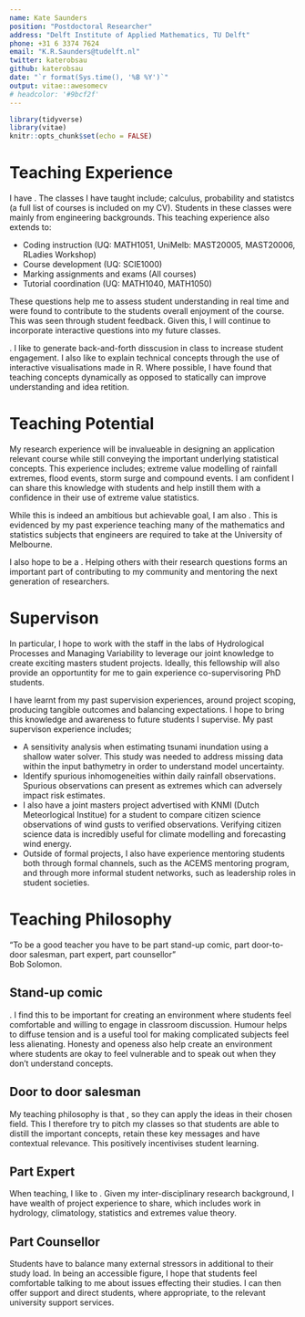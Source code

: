 ```yaml
---
name: Kate Saunders
position: "Postdoctoral Researcher"
address: "Delft Institute of Applied Mathematics, TU Delft"
phone: +31 6 3374 7624
email: "K.R.Saunders@tudelft.nl"
twitter: katerobsau
github: katerobsau
date: "`r format(Sys.time(), '%B %Y')`"
output: vitae::awesomecv
# headcolor: '#9bcf2f'
---
```


```r
library(tidyverse)
library(vitae)
knitr::opts_chunk$set(echo = FALSE)
```

# Teaching Experience

I have \textbf{8 years of experience teaching mathematics and statistics at a university level}. The classes I have taught include; calculus, probability and statistcs (a full list of courses is included on my CV). Students in these classes were mainly from engineering backgrounds. This teaching experience also extends to:

* Coding instruction (UQ: MATH1051, UniMelb: MAST20005, MAST20006, RLadies Workshop)
* Course development (UQ: SCIE1000)
* Marking assignments and exams (All courses)
* Tutorial coordination (UQ: MATH1040, MATH1050)

\textbf{As a lecturer at TU Delft I used interactive questions during lectures.} These questions help me to assess student understanding in real time and were found to contribute to the students overall enjoyment of the course. This was seen through student feedback. Given this, I will continue to incorporate interactive questions into my future classes. 

\textbf{Interactivity forms an important part of my communication style}. I like to generate back-and-forth disscusion in class to increase student engagement. I also like to explain technical concepts through the use of interactive visualisations made in R. Where possible, I have found that teaching concepts dynamically as opposed to statically can improve understanding and idea retition. 

# Teaching Potential

\textbf{I hope to contribute to the Engineering School through the creation of a course in Extreme Value Analysis, with a core focus being how the theory is used for hydrological applications.} My research experience will be invalueable in designing an application relevant course while still conveying the important underlying statistical concepts. This experience includes; extreme value modelling of rainfall extremes, flood events, storm surge and compound events. I am confident I can share this knowledge with students and help instill them with a confidence in their use of extreme value statistics.

While this is indeed an ambitious but achievable goal, I am also \textbf{confident that I can contribute in other ways to the school via the mathematical teaching load}. This is evidenced by my past experience teaching many of the mathematics and statistics subjects that engineers are required to take at the University of Melbourne.

I also hope to be a \textbf{point of call within the school for help on statistical problems and guidance}. Helping others with their research questions forms an important part of contributing to my community and mentoring the next generation of researchers. 

# Supervison

\textbf{This fellowship provides a great opportuntity to be involved in the supervision of students.} In particular, I hope to work with the staff in the labs of Hydrological Processes and Managing Variability to leverage our joint knowledge to create exciting masters student projects. Ideally, this fellowship will also provide an opportuntity for me to gain experience co-supervisoring PhD students. \textbf{As a recent graduate, I feel I have much to offer in the capacity of PhD co-supervisor and student mentor.}

I have learnt from my past supervision experiences, around project scoping, producing tangible outcomes and balancing expectations. I hope to bring this knowledge and awareness to future students I supervise. My past supervison experience includes; 

* A sensitivity analysis when estimating tsunami inundation using a shallow water solver. This study was needed to address missing data within the input bathymetry in order to understand model uncertainty.
* Identify spurious inhomogeneities within daily rainfall observations. Spurious observations can present as extremes which can adversely impact risk estimates.
* I also have a joint masters project advertised with KNMI (Dutch Meteorlogical Institue) for a student to compare citizen science observations of wind gusts to verified observations. Verifying citizen science data is incredibly useful for climate modelling and forecasting wind energy.
* Outside of formal projects, I also have experience mentoring students both through formal channels, such as the ACEMS mentoring program, and through more informal student networks, such as leadership roles in student societies. 

# Teaching Philosophy

"To be a good teacher you have to be part stand-up comic, part door-to-door salesman, part expert, part counsellor"   
Bob Solomon.

## Stand-up comic

\textbf{In my classes I try to infuse a combination of humour and honesty}. I find this to be important for creating an environment where students feel comfortable and willing to engage in classroom discussion. Humour helps to diffuse tension and is a useful tool for making complicated subjects feel less alienating. Honesty and openess also help create an environment where students are okay to feel vulnerable and to speak out when they don't understand concepts. \textbf{This style of teaching helps me engage students with the material, and makes the learning fun!} 

## Door to door salesman 

My teaching philosophy is that \textbf{students should take away the core messages of the subject even after they pass the exam}, so they can apply the ideas in their chosen field. This \textbf{requires selling the subject material in such a way that students understand the importance of mastering the material.} I therefore try to pitch my classes so that students are able to distill the important concepts, retain these key messages and have contextual relevance. This positively incentivises student learning. 

## Part Expert

When teaching, I like to \textbf{use examples from my own research to motivate and contextualise the course material}. Given my inter-disciplinary research background, I have wealth of project experience to share, which includes work in hydrology, climatology, statistics and extremes value theory. \textbf{If students can relate to how the subject is used in practice, then they can then better visualise how the subject will be relevant in their future studies and careers.} 

## Part Counsellor 

\textbf{My teaching ethos is to always be kind and understanding.}  Students have to balance many external stressors in additional to their study load. In being an accessible figure, I hope that students feel comfortable talking to me about issues effecting their studies. I can then offer support and direct students, where appropriate, to the relevant university support services.


<!-- # Employment -->
<!-- ```{r} -->
<!-- tribble( -->
<!--   ~ role, ~ company, ~ loc, ~ dates, ~ details, -->

<!--   "Postdoctoral Researcher",  -->
<!--   "Delft University of Technology",  -->
<!--   "Deflt, Netherlands",  -->
<!--   "Oct. 2018 - Present",  -->
<!--   "Collaborating on a joint project with Koninklijk Nederlands Meteorologisch Instituut (KNMI)", -->

<!--    "Graduate Researcher",  -->
<!--   "Commonwealth Scientific Institue of Technology (CSIRO)",  -->
<!--   "Melbourne, Australia",  -->
<!--   "Feb. 2012 - Feb. 2014",  -->
<!--   "Research Interests: natural disaster modelling, floods, tsnumais, sea level rise, computational fluid dynamics" -->

<!-- ) %>%  -->
<!--   detailed_entries(company, dates, role, loc, details) -->
<!-- ``` -->
